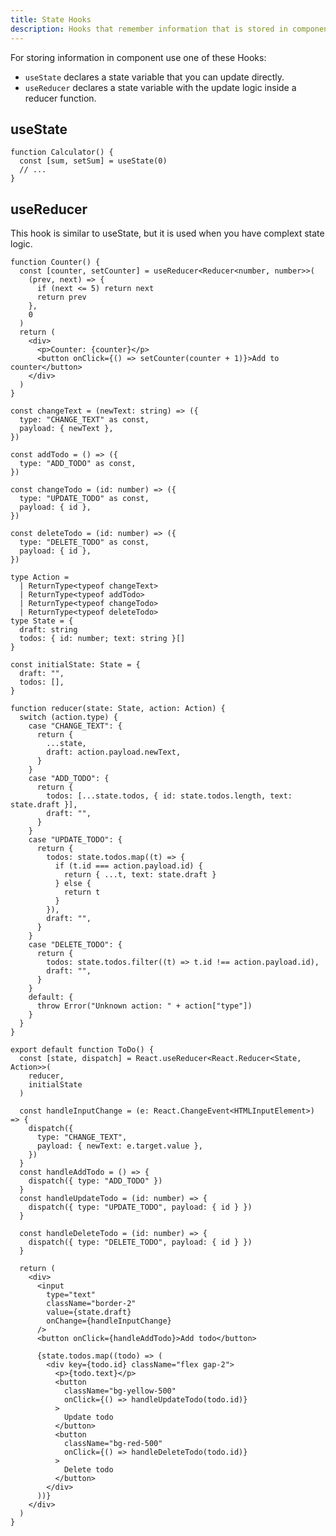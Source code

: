 ```yaml
---
title: State Hooks
description: Hooks that remember information that is stored in components and refresh them when information is changed
---
```


For storing information in component use one of these Hooks:

- `useState` declares a state variable that you can update directly.
- `useReducer` declares a state variable with the update logic inside a reducer function.

## useState

```tsx
function Calculator() {
  const [sum, setSum] = useState(0)
  // ...
}
```

## useReducer

This hook is similar to useState, but it is used when you have complext state logic.

```tsx /appDir: true/
function Counter() {
  const [counter, setCounter] = useReducer<Reducer<number, number>>(
    (prev, next) => {
      if (next <= 5) return next
      return prev
    },
    0
  )
  return (
    <div>
      <p>Counter: {counter}</p>
      <button onClick={() => setCounter(counter + 1)}>Add to counter</button>
    </div>
  )
}
```

```tsx showLineNumbers /appDir: true/
const changeText = (newText: string) => ({
  type: "CHANGE_TEXT" as const,
  payload: { newText },
})

const addTodo = () => ({
  type: "ADD_TODO" as const,
})

const changeTodo = (id: number) => ({
  type: "UPDATE_TODO" as const,
  payload: { id },
})

const deleteTodo = (id: number) => ({
  type: "DELETE_TODO" as const,
  payload: { id },
})

type Action =
  | ReturnType<typeof changeText>
  | ReturnType<typeof addTodo>
  | ReturnType<typeof changeTodo>
  | ReturnType<typeof deleteTodo>
type State = {
  draft: string
  todos: { id: number; text: string }[]
}

const initialState: State = {
  draft: "",
  todos: [],
}

function reducer(state: State, action: Action) {
  switch (action.type) {
    case "CHANGE_TEXT": {
      return {
        ...state,
        draft: action.payload.newText,
      }
    }
    case "ADD_TODO": {
      return {
        todos: [...state.todos, { id: state.todos.length, text: state.draft }],
        draft: "",
      }
    }
    case "UPDATE_TODO": {
      return {
        todos: state.todos.map((t) => {
          if (t.id === action.payload.id) {
            return { ...t, text: state.draft }
          } else {
            return t
          }
        }),
        draft: "",
      }
    }
    case "DELETE_TODO": {
      return {
        todos: state.todos.filter((t) => t.id !== action.payload.id),
        draft: "",
      }
    }
    default: {
      throw Error("Unknown action: " + action["type"])
    }
  }
}

export default function ToDo() {
  const [state, dispatch] = React.useReducer<React.Reducer<State, Action>>(
    reducer,
    initialState
  )

  const handleInputChange = (e: React.ChangeEvent<HTMLInputElement>) => {
    dispatch({
      type: "CHANGE_TEXT",
      payload: { newText: e.target.value },
    })
  }
  const handleAddTodo = () => {
    dispatch({ type: "ADD_TODO" })
  }
  const handleUpdateTodo = (id: number) => {
    dispatch({ type: "UPDATE_TODO", payload: { id } })
  }

  const handleDeleteTodo = (id: number) => {
    dispatch({ type: "DELETE_TODO", payload: { id } })
  }

  return (
    <div>
      <input
        type="text"
        className="border-2"
        value={state.draft}
        onChange={handleInputChange}
      />
      <button onClick={handleAddTodo}>Add todo</button>

      {state.todos.map((todo) => (
        <div key={todo.id} className="flex gap-2">
          <p>{todo.text}</p>
          <button
            className="bg-yellow-500"
            onClick={() => handleUpdateTodo(todo.id)}
          >
            Update todo
          </button>
          <button
            className="bg-red-500"
            onClick={() => handleDeleteTodo(todo.id)}
          >
            Delete todo
          </button>
        </div>
      ))}
    </div>
  )
}
```
